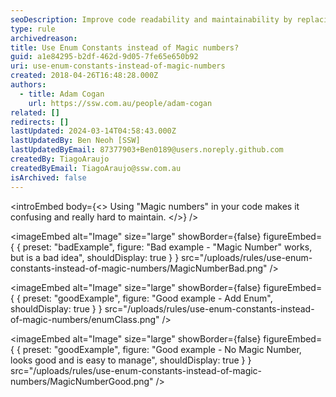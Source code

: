 ```yaml
---
seoDescription: Improve code readability and maintainability by replacing magic numbers with enum constants.
type: rule
archivedreason:
title: Use Enum Constants instead of Magic numbers?
guid: a1e84295-b2df-462d-9d05-7fe65e650b92
uri: use-enum-constants-instead-of-magic-numbers
created: 2018-04-26T16:48:28.000Z
authors:
  - title: Adam Cogan
    url: https://ssw.com.au/people/adam-cogan
related: []
redirects: []
lastUpdated: 2024-03-14T04:58:43.000Z
lastUpdatedBy: Ben Neoh [SSW]
lastUpdatedByEmail: 87377903+Ben0189@users.noreply.github.com
createdBy: TiagoAraujo
createdByEmail: TiagoAraujo@ssw.com.au
isArchived: false
---
```


<introEmbed
  body={<>
Using "Magic numbers" in your code makes it confusing and really hard to maintain.
  </>}
/>

<imageEmbed
  alt="Image"
  size="large"
  showBorder={false}
  figureEmbed={ {
    preset: "badExample",
    figure: "Bad example - \"Magic Number\" works, but is a bad idea",
    shouldDisplay: true
  } }
  src="/uploads/rules/use-enum-constants-instead-of-magic-numbers/MagicNumberBad.png"
/>


<imageEmbed
  alt="Image"
  size="large"
  showBorder={false}
  figureEmbed={ {
    preset: "goodExample",
    figure: "Good example - Add Enum",
    shouldDisplay: true
  } }
  src="/uploads/rules/use-enum-constants-instead-of-magic-numbers/enumClass.png"
/>


<imageEmbed
  alt="Image"
  size="large"
  showBorder={false}
  figureEmbed={ {
    preset: "goodExample",
    figure: "Good example - No Magic Number, looks good and is easy to manage",
    shouldDisplay: true
  } }
  src="/uploads/rules/use-enum-constants-instead-of-magic-numbers/MagicNumberGood.png"
/>
